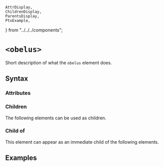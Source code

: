     AttrDisplay,
    ChildrenDisplay,
    ParentsDisplay,
    PtxExample,
} from "../../../components";

# `<obelus>`

Short description of what the `obelus` element does.

## Syntax

### Attributes

<AttrDisplay name="obelus" />

### Children

The following elements can be used as children.

<ChildrenDisplay name="obelus" />

### Child of

This element can appear as an immediate child of the following elements.

<ParentsDisplay name="obelus" />

## Examples

    